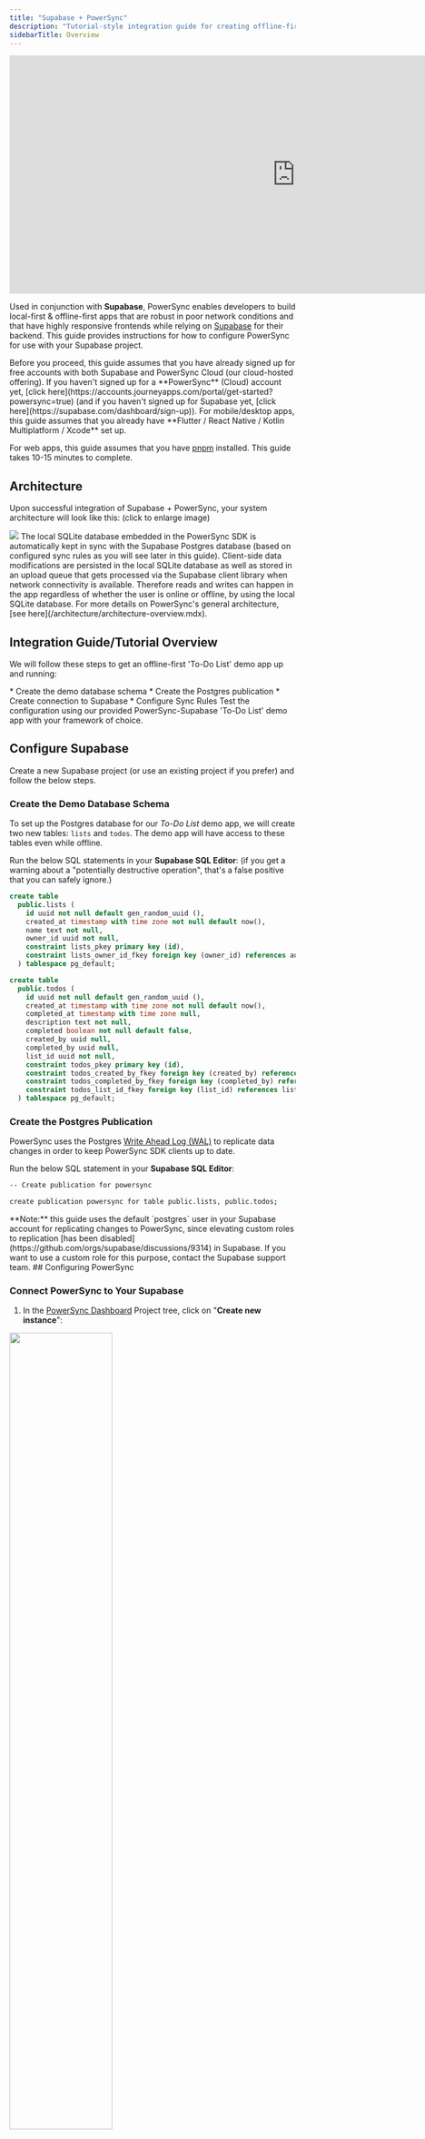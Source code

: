 ```yaml
---
title: "Supabase + PowerSync"
description: "Tutorial-style integration guide for creating offline-first apps with Supabase and PowerSync, using a demo to-do list app in Flutter, React Native, JS Web, Kotlin Multiplatform and Swift."
sidebarTitle: Overview
---
```


<Frame caption="Video walkthrough of the integration guide.">
  <iframe width="1005" height="420" src="https://www.youtube.com/embed/80mnzGkeNgw?si=uVbQusPi3C2yy0Cu" title="YouTube video player" frameborder="0" allow="accelerometer; autoplay; clipboard-write; encrypted-media; gyroscope; picture-in-picture; web-share" referrerpolicy="strict-origin-when-cross-origin" allowfullscreen></iframe>
</Frame>

Used in conjunction with **Supabase**, PowerSync enables developers to build local-first & offline-first apps that are robust in poor network conditions and that have highly responsive frontends while relying on [Supabase](https://supabase.com/) for their backend. This guide provides instructions for how to configure PowerSync for use with your Supabase project.

<Info>
  Before you proceed, this guide assumes that you have already signed up for free accounts with both Supabase and PowerSync Cloud (our cloud-hosted offering). If you haven't signed up for a **PowerSync** (Cloud) account yet, [click here](https://accounts.journeyapps.com/portal/get-started?powersync=true) (and if you haven't signed up for Supabase yet, [click here](https://supabase.com/dashboard/sign-up)).
</Info>

<Info>
For mobile/desktop apps, this guide assumes that you already have **Flutter / React Native / Kotlin Multiplatform / Xcode** set up.

For web apps, this guide assumes that you have [pnpm](https://pnpm.io/installation#using-npm) installed.
</Info>
<Check>
  This guide takes 10-15 minutes to complete.
</Check>

## Architecture

Upon successful integration of Supabase + PowerSync, your system architecture will look like this: (click to enlarge image)
<Frame>
  <img src="/images/integration-1.png"/>
</Frame>
The local SQLite database embedded in the PowerSync SDK is automatically kept in sync with the Supabase Postgres database (based on configured sync rules as you will see later in this guide). Client-side data modifications are persisted in the local SQLite database as well as stored in an upload queue that gets processed via the Supabase client library when network connectivity is available. Therefore reads and writes can happen in the app regardless of whether the user is online or offline, by using the local SQLite database.

<Info>
  For more details on PowerSync's general architecture, [see here](/architecture/architecture-overview.mdx).
</Info>

## Integration Guide/Tutorial Overview

We will follow these steps to get an offline-first 'To-Do List' demo app up and running:

<Steps>
  <Step title="Configure Supabase:">
    * Create the demo database schema
    * Create the Postgres publication
  </Step>
  <Step title="Configure PowerSync:">
    * Create connection to Supabase
    * Configure Sync Rules
  </Step>
  <Step title="Test the configuration">
    Test the configuration using our provided PowerSync-Supabase 'To-Do List' demo app with your framework of choice.
  </Step>
</Steps>

## Configure Supabase

Create a new Supabase project (or use an existing project if you prefer) and follow the below steps.

### Create the Demo Database Schema

To set up the Postgres database for our _To-Do List_ demo app, we will create two new tables: `lists` and `todos`. The demo app will have access to these tables even while offline.

Run the below SQL statements in your **Supabase SQL Editor**: (if you get a warning about a "potentially destructive operation", that's a false positive that you can safely ignore.)

```sql
create table
  public.lists (
    id uuid not null default gen_random_uuid (),
    created_at timestamp with time zone not null default now(),
    name text not null,
    owner_id uuid not null,
    constraint lists_pkey primary key (id),
    constraint lists_owner_id_fkey foreign key (owner_id) references auth.users (id) on delete cascade
  ) tablespace pg_default;

create table
  public.todos (
    id uuid not null default gen_random_uuid (),
    created_at timestamp with time zone not null default now(),
    completed_at timestamp with time zone null,
    description text not null,
    completed boolean not null default false,
    created_by uuid null,
    completed_by uuid null,
    list_id uuid not null,
    constraint todos_pkey primary key (id),
    constraint todos_created_by_fkey foreign key (created_by) references auth.users (id) on delete set null,
    constraint todos_completed_by_fkey foreign key (completed_by) references auth.users (id) on delete set null,
    constraint todos_list_id_fkey foreign key (list_id) references lists (id) on delete cascade
  ) tablespace pg_default;
```

### Create the Postgres Publication

PowerSync uses the Postgres [Write Ahead Log (WAL)](https://www.postgresql.org/docs/current/wal-intro.html) to replicate data changes in order to keep PowerSync SDK clients up to date.

Run the below SQL statement in your **Supabase SQL Editor**:

```bash
-- Create publication for powersync

create publication powersync for table public.lists, public.todos;
```

<Info>
  **Note:** this guide uses the default `postgres` user in your Supabase account for replicating changes to PowerSync, since elevating custom roles to replication [has been disabled](https://github.com/orgs/supabase/discussions/9314) in Supabase. If you want to use a custom role for this purpose, contact the Supabase support team.
</Info>
## Configuring PowerSync

### Connect PowerSync to Your Supabase

1. In the [PowerSync Dashboard](/usage/tools/powersync-dashboard) Project tree, click on "**Create new instance**":

<Frame>
  <img src="/images/integration-2.png" width="60%" />
</Frame>

2. Give your instance a name, such as "Supabase Testing".
3. Under the "**General**" tab, you can change the default cloud region from US to EU or JP if desired (more cloud regions are available, [contact us](/resources/contact-us) if you need a different region).
4. Under the **"DB Connections"** tab, click on the **+** icon.
5. Now we get the connection details from Supabase:
   * In your Supabase dashboard, navigate to **"Project Settings"** \-> **"Database" -> "Connection string**" and select the "URI" tab.
   * Uncheck the "**Display connection pooler**" checkbox. PowerSync needs to connect to the database directly and cannot use the pooler.

<Frame>
  <img src="/images/integration-3.png"/>
</Frame>
It is important to uncheck this checkbox
   * Copy the connection string. The hostname should be `db.<PROJECT-ID>.supabase.co`, and not, for example, `aws-0-us-west-1.pooler.supabase.com`.
   * Paste this URI in PowerSync instance URI field.
   * Enter the password for the `postgres` user in your Supabase database: (Supabase also [refers to this password](https://supabase.com/docs/guides/database/managing-passwords) as the _database password_ or _project password_).
   * PowerSync has the Supabase CA certificate pre-configured — `verify-full` SSL mode can be used directly, without any custom certificates.
6. Click **"Test Connection"** and fix any errors.
7. Under the **"Client Auth"** tab, enable **"Use Supabase Auth".**
<Frame caption="PowerSync fetches the Supabase JWT key directly from the database.">
  <img src="/images/integration-4.png"/>
</Frame>
8. Click **"Save".**

PowerSync deploys and configures an isolated cloud environment for you, which will take a few minutes to complete.

### Configure Sync Rules

[Sync Rules](/usage/sync-rules) allow developers to control which data gets synced to which user devices using a SQL-like syntax in a YAML file. For the demo app, we're going to specify that each user can only see their own to-do lists and list items.

1\. To update your sync rules, open the `sync-rules.yaml` file.

<Frame>
  <img src="/images/integration-5.png" />
</Frame>

1. Replace the `sync-rules.yaml` file's contents with the below:

```yaml
bucket_definitions:
  user_lists:
    # Separate bucket per todo list
    parameters: select id as list_id from lists where owner_id = request.user_id()
    data:
      - select * from lists where id = bucket.list_id
      - select * from todos where list_id = bucket.list_id
```

1. In the top right, click **"Validate sync rules"** and ensure there are no errors. This validates your sync rules against your Postgres database.
2. In the top right, click **"Deploy sync rules"** and select your Instance
<Frame>
  <img src="/images/integration-6.png" width="60%"/>
</Frame>
3. Confirm in the dialog and wait a couple of minutes for the deployment to complete.

For additional information on PowerSync's sync rules, refer to the [Sync Rules](/usage/sync-rules) documentation.

If you're wondering how Sync Rules relate to Supabase Postgres [RLS](https://supabase.com/docs/guides/auth/row-level-security), see [this subsection](/integration-guides/supabase-+-powersync/rls-and-sync-rules).

## Test Everything (Using Our Demo App)

In this step you'll test your setup using a 'To-Do List' demo app provided by PowerSync.

#### Clone the demo app

Clone the demo app based on your framework:
<CodeGroup>

```dart Flutter
git clone https://github.com/powersync-ja/powersync.dart.git
cd powersync.dart/demos/supabase-todolist/
```

```jsx React Native
git clone https://github.com/powersync-ja/powersync-js.git
cd powersync-js/demos/react-native-supabase-todolist
```

```js JS/Web
git clone https://github.com/powersync-ja/powersync-js.git
cd powersync-js/demos/react-supabase-todolist
```

```kotlin Kotlin
git clone https://github.com/powersync-ja/powersync-kotlin.git

// Open `demos/supabase-todolist` in Android Studio
```

```swift Swift
git clone git@github.com:powersync-ja/powersync-kotlin-swift-demo.git

// Open the project in XCode and follow the README instructions.
```

</CodeGroup>


#### Configure the demo app to use your PowerSync instance

Locate the relevant config file for your framework:

<CodeGroup>

```dart Flutter
cp lib/app_config_template.dart lib/app_config.dart

// Edit `lib/app_config.dart` and insert the necessary credentials as detailed below.
```

```jsx React Native
// Edit the `.env` file and insert the necessary credentials as detailed below.
```

```js JS/Web
cp .env.local.template .env.local

// Edit `.env.local` and insert the necessary credentials as detailed below.
```

```kotlin Kotlin
// Make a `local.properties` file in the root and fill in the relevant variables (see points below for further details):

// local.properties
sdk.dir=/path/to/android/sdk

// Enter your PowerSync instance URL
POWERSYNC_URL=https://foo.powersync.journeyapps.com
// Enter your Supabase project's URL and public anon key (Project settings > API)
SUPABASE_URL=https://foo.supabase.co
SUPABASE_ANON_KEY=foo
```

```swift Swift
// Edit the `_Secrets` file and insert the necessary credentials as detailed below.
```

</CodeGroup>


1. In the relevant config file, replace the values for `supabaseUrl` and `supabaseAnonKey` (you can find these under **"Project Settings"** \-> **"API"** in your Supabase dashboard — under the "URL" section, and `anon` `key` under "Project API keys")
2. For the value of `powersyncUrl`, click the copy icon on your instance to copy its URL:

<Frame>
  <img src="/images/integration-7.png" width="60%"/>
</Frame>
#### Run the app

<Tabs>
  <Tab title="Flutter">
Ensure you have [melos](https://melos.invertase.dev/~melos-latest/getting-started) installed.

```bash
melos bootstrap
flutter run
```
  </Tab>
  <Tab title="React Native">
Run
```
pnpm install
```
To run on iOS:
```
pnpm ios
```

To run on Android:
```
pnpm android
```
  </Tab>
  <Tab title="JS Web">
In the repo directory:
```bash
pnpm install
pnpm build:packages
```
In `demos/react-supabase-todolist`:

```bash
pnpm dev
```
  </Tab>
  <Tab title="Kotlin">
Run the app on Android or iOS in Android Studio using the Run widget.

_Note that the PowerSync Kotlin Multiplatform SDK is currently in a beta release._

  </Tab>
  <Tab title="Swift">
Run the app using XCode.

_Note that the PowerSync Swift SDK is currently in an alpha release._
  </Tab>
</Tabs>

<Info>
  For ease of use of the demo app, you can disable email confirmation in your Supabase Auth settings. In your Supabase project, go to "Authentication" -> "Providers" -> "Email" and then disable "Confirm email". If you keep email confirmation enabled, the Supabase user confirmation email will reference the default Supabase Site URL of`http://localhost:3000` — you can ignore this.
</Info>

<img src="/images/integration-8.png" width="30%"/>

Once signed in to the demo app, you should see a blank list of to-do lists, so go ahead and create a new list. Try placing your device into airplane mode to test out the offline capabilities. Once the device is back online, you should see the data automatically appear in your Supabase dashboard (e.g. in the Table Editor).

For more information, explore the [PowerSync docs](/) or join us on [our community Discord](https://discord.gg/powersync) where our team is always available to answer questions.

## Bonus: Optional Extras

If you plan on sharing this demo app with other people, you may want to set up demo data triggers so that new user signups don't see an empty screen.

It's useful to have some data when a user signs up to the demo app. The below trigger automatically creates some sample data when a user registers (you can run it in the Supabase SQL Editor). See [Supabase: Managing User Data](https://supabase.com/docs/guides/auth/managing-user-data#using-trigger) for more details.

```sql
create function public.handle_new_user_sample_data()
returns trigger as $$
declare
  new_list_id uuid;
begin
  insert into public.lists (name, owner_id)
    values ('Shopping list', new.id)
    returning id into new_list_id;

  insert into public.todos(description, list_id, created_by)
    values ('Bread', new_list_id, new.id);

  insert into public.todos(description, list_id, created_by)
    values ('Apples', new_list_id, new.id);

  return new;
end;
$$ language plpgsql security definer;

create trigger new_user_sample_data after insert on auth.users for each row execute procedure public.handle_new_user_sample_data();
```
